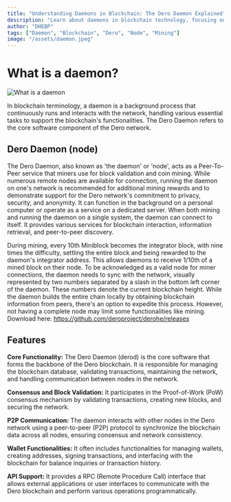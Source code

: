 ```yaml
---
title: "Understanding Daemons in Blockchain: The Dero Daemon Explained"
description: "Learn about daemons in blockchain technology, focusing on the Dero Daemon's role in supporting network functionalities and mining."
author: "DHEBP"
tags: ["Daemon", "Blockchain", "Dero", "Node", "Mining"]
image: "/assets/daemon.jpeg"
---
```




# What is a daemon?
![What is a daemon](/assets/daemon.jpeg)

In blockchain terminology, a daemon is a background process that continuously runs and interacts with the network, handling various essential tasks to support the blockchain's functionalities. The Dero Daemon refers to the core software component of the Dero network. 
## Dero Daemon (node)

The Dero Daemon, also known as 'the daemon' or 'node', acts as a Peer-To-Peer service that miners use for block validation and coin mining. While numerous remote nodes are available for connection, running the daemon on one's network is recommended for additional mining rewards and to demonstrate support for the Dero network's commitment to privacy, security, and anonymity. It can function in the background on a personal computer or operate as a service on a dedicated server. When both mining and running the daemon on a single system, the daemon can connect to itself. It provides various services for blockchain interaction, information retrieval, and peer-to-peer discovery.

During mining, every 10th Miniblock becomes the integrator block, with nine times the difficulty, settling the entire block and being rewarded to the daemon's integrator address. This allows daemons to receive 1/10th of a mined block on their node. To be acknowledged as a valid node for miner connections, the daemon needs to sync with the network, visually represented by two numbers separated by a slash in the bottom left corner of the daemon. These numbers denote the current blockchain height. While the daemon builds the entire chain locally by obtaining blockchain information from peers, there's an option to expedite this process. However, not having a complete node may limit some functionalities like mining.
<Callout type="info" emoji="⬇️">
  Download here: https://github.com/deroproject/derohe/releases
</Callout>
## Features
**Core Functionality:** The Dero Daemon (derod) is the core software that forms the backbone of the Dero blockchain. It is responsible for managing the blockchain database, validating transactions, maintaining the network, and handling communication between nodes in the network.

**Consensus and Block Validation:** It participates in the Proof-of-Work (PoW) consensus mechanism by validating transactions, creating new blocks, and securing the network.

**P2P Communication:** The daemon interacts with other nodes in the Dero network using a peer-to-peer (P2P) protocol to synchronize the blockchain data across all nodes, ensuring consensus and network consistency.

**Wallet Functionalities:** It often includes functionalities for managing wallets, creating addresses, signing transactions, and interfacing with the blockchain for balance inquiries or transaction history.

**API Support:** It provides a RPC (Remote Procedure Call) interface that allows external applications or user interfaces to communicate with the Dero blockchain and perform various operations programmatically.
